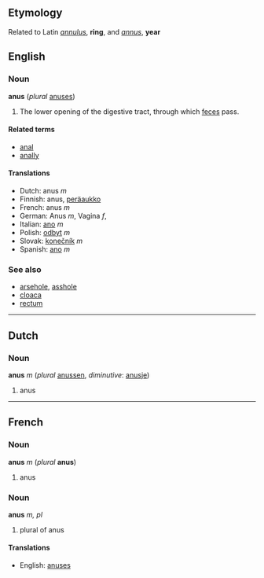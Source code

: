 ==Etymology==
Related to Latin ''[[annulus]]'', '''ring''', and ''[[annus]]'', '''year'''

== English ==
=== Noun ===
'''anus''' (''plural'' [[anuses]])

# The lower opening of the digestive tract, through which [[feces]] pass.

==== Related terms ====
*[[anal]]
*[[anally]]

====Translations====
*Dutch: anus ''m''
*Finnish: anus, [[peräaukko]]
*French: anus ''m''
*German: Anus ''m'', Vagina ''f'',
*Italian: [[ano#Italian|ano]] ''m''
*Polish: [[odbyt]] ''m''
*Slovak: [[konečník]] ''m''
*Spanish: [[ano#Spanish|ano]] ''m''

=== See also ===
*[[arsehole]], [[asshole]]
*[[cloaca]]
*[[rectum]]

----

==Dutch==
===Noun===
'''anus''' ''m'' (''plural'' [[anussen]], ''diminutive'': [[anusje]])

# anus

----

==French==
===Noun===
'''anus''' ''m'' (''plural'' '''anus''')

#anus

===Noun===
'''anus''' ''m, pl''

# plural of anus

====Translations====
*English: [[anuses]]